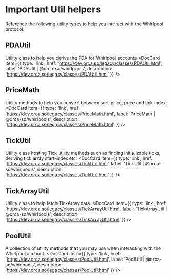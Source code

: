 
# Important Util helpers

Reference the following utility types to help you interact with the Whirlpool protocol.

## PDAUtil
Utility class to help you derive the PDA for Whirlpool accounts
<DocCard item={{
  type: 'link',
  href: 'https://dev.orca.so/legacy/classes/PDAUtil.html',
  label: 'PDAUtil | @orca-so/whirlpools',
  description: 'https://dev.orca.so/legacy/classes/PDAUtil.html'
}} />

## PriceMath
Utility methods to help you convert between sqrt-price, price and tick index.
<DocCard item={{
  type: 'link',
  href: 'https://dev.orca.so/legacy/classes/PriceMath.html',
  label: 'PriceMath | @orca-so/whirlpools',
  description: 'https://dev.orca.so/legacy/classes/PriceMath.html'
}} />

## TickUtil
Utility class hosting Tick utility methods such as finding initializable ticks, deriving tick array start-index etc.
<DocCard item={{
  type: 'link',
  href: 'https://dev.orca.so/legacy/classes/TickUtil.html',
  label: 'TickUtil | @orca-so/whirlpools',
  description: 'https://dev.orca.so/legacy/classes/TickUtil.html'
}} />

## TickArrayUtil
Utility class to help fetch TickArray data.
<DocCard item={{
  type: 'link',
  href: 'https://dev.orca.so/legacy/classes/TickArrayUtil.html',
  label: 'TickArrayUtil | @orca-so/whirlpools',
  description: 'https://dev.orca.so/legacy/classes/TickArrayUtil.html'
}} />

## PoolUtil
A collection of utility methods that you may use when interacting with the Whirlpool account.
<DocCard item={{
  type: 'link',
  href: 'https://dev.orca.so/legacy/classes/PoolUtil.html',
  label: 'PoolUtil | @orca-so/whirlpools',
  description: 'https://dev.orca.so/legacy/classes/PoolUtil.html'
}} />
